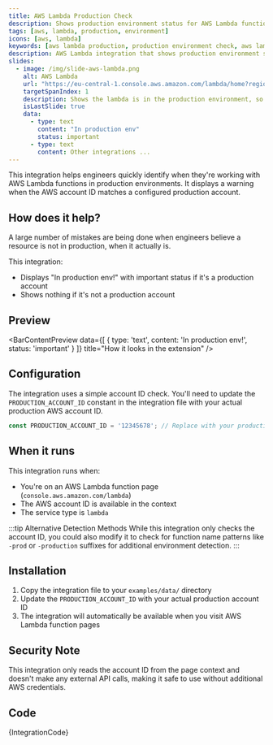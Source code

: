 ```yaml
---
title: AWS Lambda Production Check
description: Shows production environment status for AWS Lambda functions
tags: [aws, lambda, production, environment]
icons: [aws, lambda]
keywords: [aws lambda production, production environment check, aws lambda monitoring, production safety, aws integration]
description: AWS Lambda integration that shows production environment status and warnings to prevent accidental changes in production environments.
slides:
  - image: /img/slide-aws-lambda.png
    alt: AWS Lambda
    url: "https://eu-central-1.console.aws.amazon.com/lambda/home?region=eu-central-1#/functions/shop-order-processing?tab=code"
    targetSpanIndex: 1
    description: Shows the lambda is in the production environment, so be careful!
    isLastSlide: true
    data:
      - type: text
        content: "In production env"
        status: important
      - type: text
        content: Other integrations ...
---
```



<Slideshow slides={frontMatter.slides} />

This integration helps engineers quickly identify when they're working with AWS Lambda functions in production environments. It displays a warning when the AWS account ID matches a configured production account.

## How does it help?

A large number of mistakes are being done when engineers believe a resource is not in production, when it actually is.

This integration:
- Displays "In production env!" with important status if it's a production account
- Shows nothing if it's not a production account

## Preview

<BarContentPreview data={[
    {
      type: 'text',
      content: 'In production env!',
      status: 'important'
    }
  ]} title="How it looks in the extension" />

## Configuration

The integration uses a simple account ID check. You'll need to update the `PRODUCTION_ACCOUNT_ID` constant in the integration file with your actual production AWS account ID.

```javascript
const PRODUCTION_ACCOUNT_ID = '12345678'; // Replace with your production account ID
```

## When it runs

This integration runs when:
- You're on an AWS Lambda function page (`console.aws.amazon.com/lambda`)
- The AWS account ID is available in the context
- The service type is `lambda`

:::tip Alternative Detection Methods
While this integration only checks the account ID, you could also modify it to check for function name patterns like `-prod` or `-production` suffixes for additional environment detection.
:::

## Installation

1. Copy the integration file to your `examples/data/` directory
2. Update the `PRODUCTION_ACCOUNT_ID` with your actual production account ID
3. The integration will automatically be available when you visit AWS Lambda function pages

## Security Note

This integration only reads the account ID from the page context and doesn't make any external API calls, making it safe to use without additional AWS credentials.

## Code

<CodeBlock language="javascript" title="aws-lambda-production-check.integration.example.js">
{IntegrationCode}
</CodeBlock>
